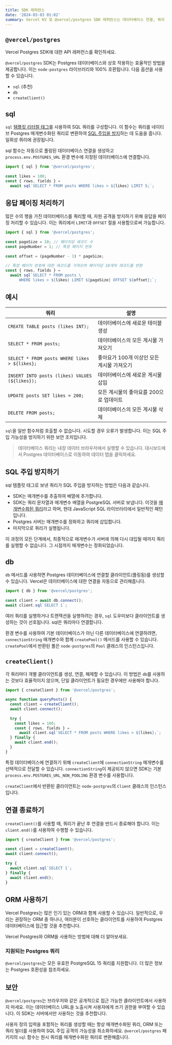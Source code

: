 ```yaml
---
title: SDK 레퍼런스
date: '2024-03-03 01:02'
summary: Vercel KV 및 @vercel/postgres SDK 레퍼런스는 데이터베이스 연결, 쿼리 실행, 보안 관행, ORM 사용 방법 등 Vercel Postgres를 효율적으로 사용하기 위한 모든 기본 사항을 다룹니다.
---
```


<TOCInline toc={props.toc} asDisclosure />

## `@vercel/postgres`

Vercel Postgres SDK에 대한 API 레퍼런스를 확인하세요.


`@vercel/postgres` SDK는 Postgres 데이터베이스와 상호 작용하는 효율적인 방법을 제공합니다. 이는 `node-postgres` 라이브러리와 100% 호환됩니다. 다음 옵션을 사용할 수 있습니다.

- `sql` (추천)
- `db`
- `createClient()`

## sql

`sql` [템플릿 리터럴 태그](https://developer.mozilla.org/docs/Web/JavaScript/Reference/Template_literals#tagged_templates)를 사용하여 SQL 쿼리를 구성합니다. 이 함수는 쿼리를 네이티브 Postgres 매개변수화된 쿼리로 변환하여 [SQL 주입을 방지](https://vercel.com/docs/storage/vercel-postgres/sdk#preventing-sql-injections)하는 데 도움을 줍니다. 일회성 쿼리에 권장됩니다.

sql 함수는 자동으로 풀링된 데이터베이스 연결을 생성하고 `process.env.POSTGRES_URL` 환경 변수에 지정된 데이터베이스에 연결합니다.

```TypeScript
import { sql } from '@vercel/postgres';
 
const likes = 100;
const { rows, fields } =
  await sql`SELECT * FROM posts WHERE likes > ${likes} LIMIT 5;`;
```


## 응답 페이징 처리하기

많은 수의 행을 가진 데이터베이스를 쿼리할 때, 자원 공격을 방지하기 위해 응답을 페이징 처리할 수 있습니다. 이는 쿼리에서 `LIMIT`과 `OFFSET` 절을 사용함으로써 가능합니다.

```TypeScript
import { sql } from '@vercel/postgres';
 
const pageSize = 10; // 페이지당 레코드 수
const pageNumber = 1; // 특정 페이지 번호
 
const offset = (pageNumber - 1) * pageSize;
 
// 특정 페이지 번호에 대한 레코드를 가져오며 페이지당 10개의 레코드를 반환
const { rows, fields } =
  await sql`SELECT * FROM posts \
      WHERE likes > ${likes} LIMIT ${pageSize} OFFSET ${offset};`;
```

## 예시

쿼리 | 설명
--- | ---
`CREATE TABLE posts (likes INT);` | 데이터베이스에 새로운 테이블 생성
`SELECT * FROM posts;` | 데이터베이스의 모든 게시물 가져오기
`SELECT * FROM posts WHERE likes > ${likes};` | 좋아요가 100개 이상인 모든 게시물 가져오기
`INSERT INTO posts (likes) VALUES (${likes});` | 데이터베이스에 새로운 게시물 삽입
`UPDATE posts SET likes = 200;` | 모든 게시물의 좋아요를 200으로 업데이트
`DELETE FROM posts;` | 데이터베이스의 모든 게시물 삭제

`sql`을 일반 함수처럼 호출할 수 없습니다. 시도할 경우 오류가 발생합니다. 이는 SQL 주입 가능성을 방지하기 위한 보안 조치입니다.

> 데이터베이스 쿼리는 내장 데이터 브라우저에서 실행할 수 있습니다. 대시보드에서 Postgres 데이터베이스로 이동하여 데이터 탭을 클릭하세요.


## SQL 주입 방지하기

sql 템플릿 태그로 보낸 쿼리가 SQL 주입을 방지하는 방법은 다음과 같습니다.

- SDK는 매개변수를 추출하여 배열에 추가합니다.
- SDK는 쿼리 문자열과 매개변수 배열을 PostgreSQL 서버로 보냅니다. 이것을 [매개변수화된 쿼리](https://node-postgres.com/features/queries#parameterized-query)라고 하며, 현대 JavaScript SQL 라이브러리에서 일반적인 패턴입니다.
- Postgres 서버는 매개변수를 정화하고 쿼리에 삽입합니다.
- 마지막으로 쿼리가 실행됩니다.

이 과정의 모든 단계에서, 최종적으로 매개변수가 서버에 의해 다시 대입될 때까지 쿼리를 실행할 수 없습니다. 그 시점까지 매개변수는 정화되었습니다.


## db

`db` 메서드를 사용하면 Postgres 데이터베이스에 연결할 클라이언트(풀링됨)를 생성할 수 있습니다. Vercel은 데이터베이스에 대한 연결을 자동으로 관리해줍니다.

```TypeScript
import { db } from '@vercel/postgres';
 
const client = await db.connect();
await client.sql`SELECT 1`;
```

여러 쿼리를 실행하거나 트랜잭션을 실행하려는 경우, `sql` 도우미보다 클라이언트를 생성하는 것이 선호됩니다. sql은 쿼리마다 연결합니다.

환경 변수를 사용하여 기본 데이터베이스가 아닌 다른 데이터베이스에 연결하려면, `connectionString` 매개변수와 함께 `createPool()` 메서드를 사용할 수 있습니다. `createPool`에서 반환된 풀은 `node-postgres`의 `Pool` 클래스의 인스턴스입니다.


## `createClient()`

각 쿼리마다 개별 클라이언트를 생성, 연결, 해제할 수 있습니다. 이 방법은 `db`를 사용하는 것보다 효율적이지 않으며, 단일 클라이언트가 필요한 경우에만 사용해야 합니다.



```TypeScript:api/handler.ts
import { createClient } from '@vercel/postgres';
 
async function queryPosts() {
  const client = createClient();
  await client.connect();
 
  try {
    const likes = 100;
    const { rows, fields } =
      await client.sql`SELECT * FROM posts WHERE likes > ${likes};`;
  } finally {
    await client.end();
  }
}
```

특정 데이터베이스에 연결하기 위해 `createClient`에 `connectionString` 매개변수를 선택적으로 전달할 수 있습니다. `connectionString`이 제공되지 않으면 SDK는 기본 `process.env.POSTGRES_URL_NON_POOLING` 환경 변수를 사용합니다.

`createClient`에서 반환된 클라이언트는 `node-postgres`의 `Client` 클래스의 인스턴스입니다.

## 연결 종료하기

`createClient()`를 사용할 때, 쿼리가 끝난 후 연결을 반드시 종료해야 합니다. 이는 `client.end()`를 사용하여 수행할 수 있습니다.

```TypeScript
import { createClient } from '@vercel/postgres';
 
const client = createClient();
await client.connect();
 
try {
  await client.sql`SELECT 1`;
} finally {
  await client.end();
}
```

## ORM 사용하기

Vercel Postgres는 많은 인기 있는 ORM과 함께 사용할 수 있습니다. 일반적으로, 우리는 권장하는 ORM 중 하나나, 여러분이 선호하는 클라이언트를 사용하여 Postgres 데이터베이스에 접근할 것을 추천합니다.

Vercel Postgres와 ORM을 사용하는 방법에 대해 더 알아보세요.

### 지원되는 Postgres 쿼리

`@vercel/postgres`는 모든 유효한 PostgreSQL 15 쿼리를 지원합니다. 더 많은 정보는 Postgres 호환성을 참조하세요.


## 보안

`@vercel/postgres`는 브라우저와 같은 공개적으로 접근 가능한 클라이언트에서 사용하지 마세요. 이는 데이터베이스 URL을 노출시켜 사용자에게 쓰기 권한을 부여할 수 있습니다. 이 SDK는 서버에서만 사용하는 것을 추천합니다.

사용자 정의 입력을 포함하는 쿼리를 생성할 때는 항상 매개변수화된 쿼리, ORM 또는 쿼리 빌더를 사용하여 SQL 주입 공격의 가능성을 최소화하세요. `@vercel/postgres` 패키지의 `sql` 함수는 원시 쿼리를 매개변수화된 쿼리로 변환해줍니다.

